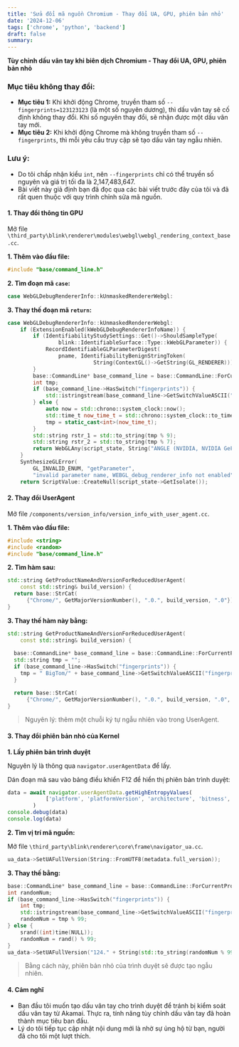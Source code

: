 ```yaml
---
title: 'Sửa đổi mã nguồn Chromium - Thay đổi UA, GPU, phiên bản nhỏ'
date: '2024-12-06'
tags: ['chrome', 'python', 'backend']
draft: false
summary: 
---
```

**Tùy chỉnh dấu vân tay khi biên dịch Chromium - Thay đổi UA, GPU, phiên bản nhỏ**

### Mục tiêu không thay đổi:

*   **Mục tiêu 1:** Khi khởi động Chrome, truyền tham số `--fingerprints=123123123` (là một số nguyên dương), thì dấu vân tay sẽ cố định không thay đổi. Khi số nguyên thay đổi, sẽ nhận được một dấu vân tay mới.
*   **Mục tiêu 2:** Khi khởi động Chrome mà không truyền tham số `--fingerprints`, thì mỗi yêu cầu truy cập sẽ tạo dấu vân tay ngẫu nhiên.

### Lưu ý:

*   Do tôi chấp nhận kiểu `int`, nên `--fingerprints` chỉ có thể truyền số nguyên và giá trị tối đa là 2,147,483,647.
*   Bài viết này giả định bạn đã đọc qua các bài viết trước đây của tôi và đã rất quen thuộc với quy trình chỉnh sửa mã nguồn.

#### 1. Thay đổi thông tin GPU

Mở file `\third_party\blink\renderer\modules\webgl\webgl_rendering_context_base.cc`.

**1. Thêm vào đầu file:**
```cpp
#include "base/command_line.h"
```

**2. Tìm đoạn mã `case`:**
```cpp
case WebGLDebugRendererInfo::kUnmaskedRendererWebgl:
```

**3. Thay thế đoạn mã `return`:**
```cpp
case WebGLDebugRendererInfo::kUnmaskedRendererWebgl:
    if (ExtensionEnabled(kWebGLDebugRendererInfoName)) {
        if (IdentifiabilityStudySettings::Get()->ShouldSampleType(
                blink::IdentifiableSurface::Type::kWebGLParameter)) {
            RecordIdentifiableGLParameterDigest(
                pname, IdentifiabilityBenignStringToken(
                           String(ContextGL()->GetString(GL_RENDERER))));
        }
        base::CommandLine* base_command_line = base::CommandLine::ForCurrentProcess();
        int tmp;
        if (base_command_line->HasSwitch("fingerprints")) {
            std::istringstream(base_command_line->GetSwitchValueASCII("fingerprints")) >> tmp;
        } else {
            auto now = std::chrono::system_clock::now();
            std::time_t now_time_t = std::chrono::system_clock::to_time_t(now);
            tmp = static_cast<int>(now_time_t);
        }
        std::string rstr_1 = std::to_string(tmp % 9);
        std::string rstr_2 = std::to_string(tmp % 7);
        return WebGLAny(script_state, String("ANGLE (NVIDIA, NVIDIA GeForce RTX 40" + rstr_1 + "0 Laptop GPU (0x000028A0) Direct3D11 vs_5_0 ps_5_" + rstr_2 + ", D3D11)"));
    }
    SynthesizeGLError(
        GL_INVALID_ENUM, "getParameter",
        "invalid parameter name, WEBGL_debug_renderer_info not enabled");
    return ScriptValue::CreateNull(script_state->GetIsolate());
```

#### 2. Thay đổi UserAgent

Mở file `‪/components/version_info/version_info_with_user_agent.cc`.

**1. Thêm vào đầu file:**
```cpp
#include <string>
#include <random> 
#include "base/command_line.h"
```

**2. Tìm hàm sau:**
```cpp
std::string GetProductNameAndVersionForReducedUserAgent(
    const std::string& build_version) {
  return base::StrCat(
      {"Chrome/", GetMajorVersionNumber(), ".0.", build_version, ".0"});
}
```

**3. Thay thế hàm này bằng:**
```cpp
std::string GetProductNameAndVersionForReducedUserAgent(
    const std::string& build_version) {
        
  base::CommandLine* base_command_line = base::CommandLine::ForCurrentProcess();
  std::string tmp = "";
  if (base_command_line->HasSwitch("fingerprints")) {
    tmp = " BigTom/" + base_command_line->GetSwitchValueASCII("fingerprints"); 
  }

  return base::StrCat(
      {"Chrome/", GetMajorVersionNumber(), ".0.", build_version, ".0", tmp});
}
```

> Nguyên lý: thêm một chuỗi ký tự ngẫu nhiên vào trong UserAgent.

#### 3. Thay đổi phiên bản nhỏ của Kernel

**1. Lấy phiên bản trình duyệt**

Nguyên lý là thông qua `navigator.userAgentData` để lấy.

Dán đoạn mã sau vào bảng điều khiển F12 để hiển thị phiên bản trình duyệt:
```javascript
data = await navigator.userAgentData.getHighEntropyValues(
            ['platform', 'platformVersion', 'architecture', 'bitness', 'model', 'uaFullVersion'],
        )
console.debug(data)
console.log(data)
```

**2. Tìm vị trí mã nguồn:**

Mở file `\third_party\blink\renderer\core\frame\navigator_ua.cc`.

```cpp
ua_data->SetUAFullVersion(String::FromUTF8(metadata.full_version));
```

**3. Thay thế bằng:**
```cpp
base::CommandLine* base_command_line = base::CommandLine::ForCurrentProcess();
int randomNum;
if (base_command_line->HasSwitch("fingerprints")) {
    int tmp;
    std::istringstream(base_command_line->GetSwitchValueASCII("fingerprints")) >> tmp;
    randomNum = tmp % 99;
} else {
    srand((int)time(NULL));
    randomNum = rand() % 99;
}
ua_data->SetUAFullVersion("124." + String(std::to_string(randomNum % 99)) + ".6572.0");
```

> Bằng cách này, phiên bản nhỏ của trình duyệt sẽ được tạo ngẫu nhiên.

#### 4. Cảm nghĩ

*   Ban đầu tôi muốn tạo dấu vân tay cho trình duyệt để tránh bị kiểm soát dấu vân tay từ Akamai. Thực ra, tính năng tùy chỉnh dấu vân tay đã hoàn thành mục tiêu ban đầu.
*   Lý do tôi tiếp tục cập nhật nội dung mới là nhờ sự ủng hộ từ bạn, người đã cho tôi một lượt thích.